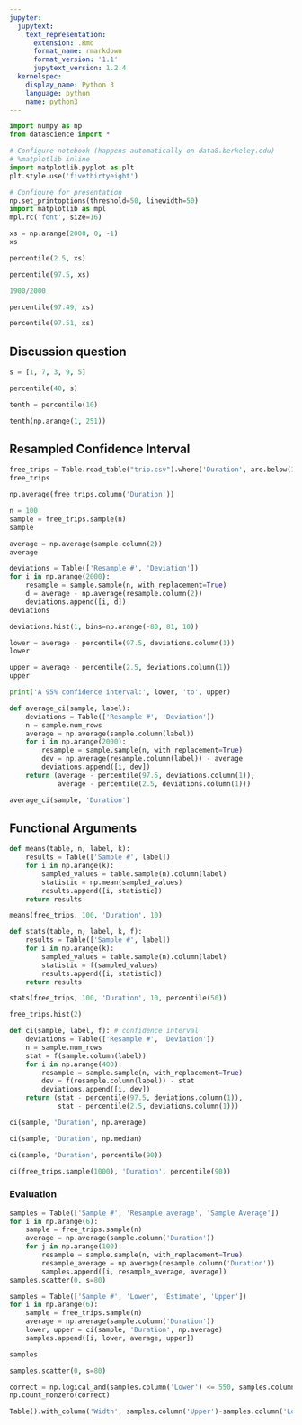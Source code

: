 ```yaml
---
jupyter:
  jupytext:
    text_representation:
      extension: .Rmd
      format_name: rmarkdown
      format_version: '1.1'
      jupytext_version: 1.2.4
  kernelspec:
    display_name: Python 3
    language: python
    name: python3
---
```


```python
import numpy as np
from datascience import *

# Configure notebook (happens automatically on data8.berkeley.edu)
# %matplotlib inline
import matplotlib.pyplot as plt
plt.style.use('fivethirtyeight')

# Configure for presentation
np.set_printoptions(threshold=50, linewidth=50)
import matplotlib as mpl
mpl.rc('font', size=16)
```

```python
xs = np.arange(2000, 0, -1)
xs
```

```python
percentile(2.5, xs)
```

```python
percentile(97.5, xs)
```

```python
1900/2000
```

```python
percentile(97.49, xs)
```

```python
percentile(97.51, xs)
```

## Discussion question

```python
s = [1, 7, 3, 9, 5]
```

```python
percentile(40, s)
```

```python
tenth = percentile(10)
```

```python
tenth(np.arange(1, 251))
```

## Resampled Confidence Interval

```python
free_trips = Table.read_table("trip.csv").where('Duration', are.below(1800)).select([3, 6, 1])
free_trips
```

```python
np.average(free_trips.column('Duration'))
```

```python
n = 100
sample = free_trips.sample(n)
sample
```

```python
average = np.average(sample.column(2))
average
```

```python
deviations = Table(['Resample #', 'Deviation'])
for i in np.arange(2000):
    resample = sample.sample(n, with_replacement=True)
    d = average - np.average(resample.column(2))
    deviations.append([i, d])
deviations
```

```python
deviations.hist(1, bins=np.arange(-80, 81, 10))
```

```python
lower = average - percentile(97.5, deviations.column(1))
lower
```

```python
upper = average - percentile(2.5, deviations.column(1))
upper
```

```python
print('A 95% confidence interval:', lower, 'to', upper)
```

```python
def average_ci(sample, label):
    deviations = Table(['Resample #', 'Deviation'])
    n = sample.num_rows
    average = np.average(sample.column(label))
    for i in np.arange(2000):
        resample = sample.sample(n, with_replacement=True)
        dev = np.average(resample.column(label)) - average
        deviations.append([i, dev])
    return (average - percentile(97.5, deviations.column(1)),
            average - percentile(2.5, deviations.column(1)))

average_ci(sample, 'Duration')
```

## Functional Arguments

```python
def means(table, n, label, k):
    results = Table(['Sample #', label])
    for i in np.arange(k):
        sampled_values = table.sample(n).column(label)
        statistic = np.mean(sampled_values)
        results.append([i, statistic])
    return results
```

```python
means(free_trips, 100, 'Duration', 10)
```

```python
def stats(table, n, label, k, f):
    results = Table(['Sample #', label])
    for i in np.arange(k):
        sampled_values = table.sample(n).column(label)
        statistic = f(sampled_values)
        results.append([i, statistic])
    return results
```

```python
stats(free_trips, 100, 'Duration', 10, percentile(50))
```

```python
free_trips.hist(2)
```

```python
def ci(sample, label, f): # confidence interval
    deviations = Table(['Resample #', 'Deviation'])
    n = sample.num_rows
    stat = f(sample.column(label))
    for i in np.arange(400):
        resample = sample.sample(n, with_replacement=True)
        dev = f(resample.column(label)) - stat
        deviations.append([i, dev])
    return (stat - percentile(97.5, deviations.column(1)),
            stat - percentile(2.5, deviations.column(1)))
```

```python
ci(sample, 'Duration', np.average)
```

```python
ci(sample, 'Duration', np.median)
```

```python
ci(sample, 'Duration', percentile(90))
```

```python
ci(free_trips.sample(1000), 'Duration', percentile(90))
```

### Evaluation

```python
samples = Table(['Sample #', 'Resample average', 'Sample Average'])
for i in np.arange(6):
    sample = free_trips.sample(n)
    average = np.average(sample.column('Duration'))
    for j in np.arange(100):
        resample = sample.sample(n, with_replacement=True)
        resample_average = np.average(resample.column('Duration'))
        samples.append([i, resample_average, average])
samples.scatter(0, s=80)
```

```python
samples = Table(['Sample #', 'Lower', 'Estimate', 'Upper'])
for i in np.arange(6):
    sample = free_trips.sample(n)
    average = np.average(sample.column('Duration'))
    lower, upper = ci(sample, 'Duration', np.average)
    samples.append([i, lower, average, upper])
```

```python
samples
```

```python
samples.scatter(0, s=80)
```

```python
correct = np.logical_and(samples.column('Lower') <= 550, samples.column('Upper') >= 550)
np.count_nonzero(correct)
```

```python
Table().with_column('Width', samples.column('Upper')-samples.column('Lower')).hist(0)
```
